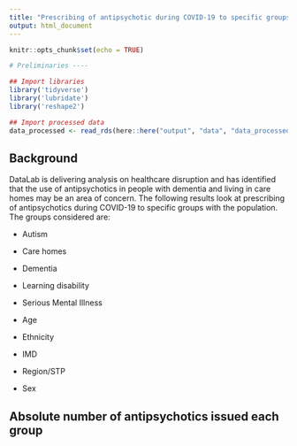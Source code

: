 ```yaml
---
title: "Prescribing of antipsychotic during COVID-19 to specific groups with the population"
output: html_document
---
```


```r
knitr::opts_chunk$set(echo = TRUE)
```

```r
# Preliminaries ----

## Import libraries
library('tidyverse')
library('lubridate')
library('reshape2')

## Import processed data
data_processed <- read_rds(here::here("output", "data", "data_processed.rds"))

```

## Background
DataLab is delivering analysis on healthcare disruption and has identified that the use of antipsychotics in people with dementia and living in care homes may be an area of concern. The following results look at prescribing of antipsychotics during COVID-19 to specific groups with the population. The groups considered are:

* Autism
* Care homes
* Dementia
* Learning disability 
* Serious Mental Illness

* Age
* Ethnicity
* IMD
* Region/STP
* Sex


## Absolute number of antipsychotics issued each group



